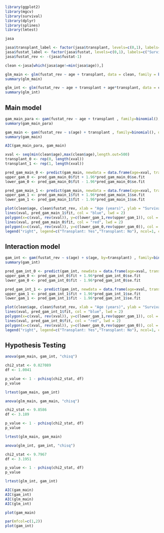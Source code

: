 ```r
library(ggplot2)
library(mgcv)
library(survival)
library(dplyr)
library(splines)
library(lmtest)
```

```r
jasa
```

```r
jasa$transplant_label <- factor(jasa$transplant, levels=c(0,1), labels=c("Transplant: No", "Transplant: Yes"))
jasa$fustat_label <- factor(jasa$fustat, levels=c(0,1), labels=c("Survived","Died") )
jasa$fustat_rev <- -(jasa$fustat-1)
```

```r
clean <-jasa[which(jasa$age!=min(jasa$age)),]
```

```r
glm_main <- glm(fustat_rev ~ age + transplant, data = clean, family = binomial())
summary(glm_main)
```

```r
glm_int <- glm(fustat_rev ~ age + transplant + age*transplant, data = clean, family = binomial())
summary(glm_int)
```

## Main model

```r
gam_main_para <- gam(fustat_rev ~ age + transplant , family=binomial(), data=clean)
summary(gam_main_para)
```

```r
gam_main <- gam(fustat_rev ~ s(age) + transplant , family=binomial(), data=clean)
summary(gam_main)
```

```r
AIC(gam_main_para, gam_main)
```

```r
xval <- seq(min(clean$age),max(clean$age),length.out=500)
transplant_0 <- rep(0, length(xval))
transplant_1 <- rep(1, length(xval))
```

```r
pred_gam_main_0 <- predict(gam_main, newdata = data.frame(age=xval, transplant=transplant_0), type="response", se.fit = TRUE)
upper_gam_0 <- pred_gam_main_0$fit + 1.96*pred_gam_main_0$se.fit
lower_gam_0 <- pred_gam_main_0$fit - 1.96*pred_gam_main_0$se.fit
```

```r
pred_gam_main_1 <- predict(gam_main, newdata = data.frame(age=xval, transplant=transplant_1), type="response", se.fit = TRUE)
upper_gam_1 <- pred_gam_main_1$fit + 1.96*pred_gam_main_1$se.fit
lower_gam_1 <- pred_gam_main_1$fit - 1.96*pred_gam_main_1$se.fit
```

```r
plot(clean$age, clean$fustat_rev, xlab = "Age (years)", ylab = "Survival Probability", main="Smoothing Spline-based Estimation of Survival Probabilities")
lines(xval, pred_gam_main_1$fit, col = "blue", lwd = 2)
polygon(x=c(xval, rev(xval)), y=c(lower_gam_1,rev(upper_gam_1)), col = rgb(0, 0, 1, 0.2), border=NA)
lines(xval, pred_gam_main_0$fit, col = "red", lwd = 2)
polygon(x=c(xval, rev(xval)), y=c(lower_gam_0,rev(upper_gam_0)), col = rgb(1, 0, 0, 0.2), border=NA)
legend("right", legend=c("Transplant: Yes","Transplant: No"), ncol=1, col=c("blue","red"), lty=1, cex=0.75)
```

## Interaction model

```r
gam_int <- gam(fustat_rev ~ s(age) + s(age, by=transplant) , family=binomial(), data=clean)
summary(gam_int)
```

```r
pred_gam_int_0 <- predict(gam_int, newdata = data.frame(age=xval, transplant=transplant_0), type="response", se.fit = TRUE)
upper_gam_0 <- pred_gam_int_0$fit + 1.96*pred_gam_int_0$se.fit
lower_gam_0 <- pred_gam_int_0$fit - 1.96*pred_gam_int_0$se.fit
```

```r
pred_gam_int_1 <- predict(gam_int, newdata = data.frame(age=xval, transplant=transplant_1), type="response", se.fit = TRUE)
upper_gam_1 <- pred_gam_int_1$fit + 1.96*pred_gam_int_1$se.fit
lower_gam_1 <- pred_gam_int_1$fit - 1.96*pred_gam_int_1$se.fit
```

```r
plot(clean$age, clean$fustat_rev, xlab = "Age (years)", ylab = "Survival Probability", main="Smoothing Spline-based Estimation of Survival Probabilities")
lines(xval, pred_gam_int_1$fit, col = "blue", lwd = 2)
polygon(x=c(xval, rev(xval)), y=c(lower_gam_1,rev(upper_gam_1)), col = rgb(0, 0, 1, 0.2), border=NA)
lines(xval, pred_gam_int_0$fit, col = "red", lwd = 2)
polygon(x=c(xval, rev(xval)), y=c(lower_gam_0,rev(upper_gam_0)), col = rgb(1, 0, 0, 0.2), border=NA)
legend("right", legend=c("Transplant: Yes","Transplant: No"), ncol=1, col=c("blue","red"), lty=1, cex=0.75)
```

## Hypothesis Testing

```r
anova(gam_main, gam_int, "chisq")
```

```r
chi2_stat <- 0.027089
df <- 1.0041

p_value <- 1 - pchisq(chi2_stat, df)
p_value
```

```r
lrtest(gam_main, gam_int)
```

```r
anova(glm_main, gam_main, "chisq")
```

```r
chi2_stat <- 9.8586
df <- 3.189

p_value <- 1 - pchisq(chi2_stat, df)
p_value
```

```r
lrtest(glm_main, gam_main)
```

```r
anova(glm_int, gam_int, "chisq")
```

```r
chi2_stat <- 9.7967
df <- 3.1951

p_value <- 1 - pchisq(chi2_stat, df)
p_value
```

```r
lrtest(glm_int, gam_int)
```

```r
AIC(gam_main)
AIC(gam_int)
AIC(glm_main)
AIC(glm_int)
```

```r
plot(gam_main)
```

```r
par(mfcol=c(1,2))
plot(gam_int)
```

